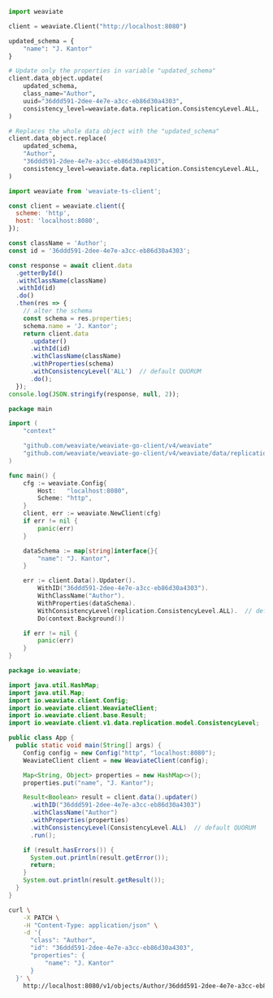 
<Tabs groupId="languages">
<TabItem value="py" label="Python">

```python
import weaviate

client = weaviate.Client("http://localhost:8080")

updated_schema = {
    "name": "J. Kantor"
}

# Update only the properties in variable "updated_schema"
client.data_object.update(
    updated_schema,
    class_name="Author",
    uuid="36ddd591-2dee-4e7e-a3cc-eb86d30a4303",
    consistency_level=weaviate.data.replication.ConsistencyLevel.ALL,  # default QUORUM
)

# Replaces the whole data object with the "updated_schema"
client.data_object.replace(
    updated_schema,
    "Author",
    "36ddd591-2dee-4e7e-a3cc-eb86d30a4303",
    consistency_level=weaviate.data.replication.ConsistencyLevel.ALL,  # default QUORUM
)
```

</TabItem>
<TabItem value="js" label="JavaScript/TypeScript">

```js
import weaviate from 'weaviate-ts-client';

const client = weaviate.client({
  scheme: 'http',
  host: 'localhost:8080',
});

const className = 'Author';
const id = '36ddd591-2dee-4e7e-a3cc-eb86d30a4303';

const response = await client.data
  .getterById()
  .withClassName(className)
  .withId(id)
  .do()
  .then(res => {
    // alter the schema
    const schema = res.properties;
    schema.name = 'J. Kantor';
    return client.data
      .updater()
      .withId(id)
      .withClassName(className)
      .withProperties(schema)
      .withConsistencyLevel('ALL')  // default QUORUM
      .do();
  });
console.log(JSON.stringify(response, null, 2));
```

</TabItem>
<TabItem value="go" label="Go">

```go
package main

import (
    "context"

    "github.com/weaviate/weaviate-go-client/v4/weaviate"
    "github.com/weaviate/weaviate-go-client/v4/weaviate/data/replication"  // for consistency levels
)

func main() {
    cfg := weaviate.Config{
        Host:   "localhost:8080",
        Scheme: "http",
    }
    client, err := weaviate.NewClient(cfg)
    if err != nil {
        panic(err)
    }

    dataSchema := map[string]interface{}{
        "name": "J. Kantor",
    }

    err := client.Data().Updater().
        WithID("36ddd591-2dee-4e7e-a3cc-eb86d30a4303").
        WithClassName("Author").
        WithProperties(dataSchema).
        WithConsistencyLevel(replication.ConsistencyLevel.ALL).  // default QUORUM
        Do(context.Background())

    if err != nil {
        panic(err)
    }
}
```

</TabItem>
<TabItem value="java" label="Java">

```java
package io.weaviate;

import java.util.HashMap;
import java.util.Map;
import io.weaviate.client.Config;
import io.weaviate.client.WeaviateClient;
import io.weaviate.client.base.Result;
import io.weaviate.client.v1.data.replication.model.ConsistencyLevel;

public class App {
  public static void main(String[] args) {
    Config config = new Config("http", "localhost:8080");
    WeaviateClient client = new WeaviateClient(config);

    Map<String, Object> properties = new HashMap<>();
    properties.put("name", "J. Kantor");

    Result<Boolean> result = client.data().updater()
      .withID("36ddd591-2dee-4e7e-a3cc-eb86d30a4303")
      .withClassName("Author")
      .withProperties(properties)
      .withConsistencyLevel(ConsistencyLevel.ALL)  // default QUORUM
      .run();

    if (result.hasErrors()) {
      System.out.println(result.getError());
      return;
    }
    System.out.println(result.getResult());
  }
}
```

</TabItem>
<TabItem value="curl" label="Curl">

```bash
curl \
    -X PATCH \
    -H "Content-Type: application/json" \
    -d '{
      "class": "Author",
      "id": "36ddd591-2dee-4e7e-a3cc-eb86d30a4303",
      "properties": {
          "name": "J. Kantor"
      }
  }' \
    http://localhost:8080/v1/objects/Author/36ddd591-2dee-4e7e-a3cc-eb86d30a4303?consistency_level=ALL
```

</TabItem>
</Tabs>
